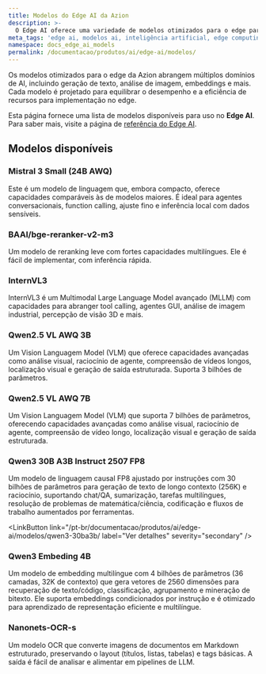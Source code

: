 ```yaml
---
title: Modelos do Edge AI da Azion
description: >-
  O Edge AI oferece uma variedade de modelos otimizados para o edge para vários domínios de AI, garantindo implementação e desempenho eficientes.
meta_tags: 'edge ai, modelos ai, inteligência artificial, edge computing'
namespace: docs_edge_ai_models
permalink: /documentacao/produtos/ai/edge-ai/modelos/
---
```



Os modelos otimizados para o edge da Azion abrangem múltiplos domínios de AI, incluindo geração de texto, análise de imagem, embeddings e mais. Cada modelo é projetado para equilibrar o desempenho e a eficiência de recursos para implementação no edge.

Esta página fornece uma lista de modelos disponíveis para uso no **Edge AI**. Para saber mais, visite a página de [referência do Edge AI](/pt-br/documentacao/produtos/ai/edge-ai/).

## Modelos disponíveis

### Mistral 3 Small (24B AWQ)

Este é um modelo de linguagem que, embora compacto, oferece capacidades comparáveis às de modelos maiores. É ideal para agentes conversacionais, function calling, ajuste fino e inferência local com dados sensíveis.

<LinkButton link="/pt-br/documentacao/produtos/ai/edge-ai/modelos/mistral-3-small/" label="Ver detalhes" severity="secondary" />

### BAAI/bge-reranker-v2-m3

Um modelo de reranking leve com fortes capacidades multilíngues. Ele é fácil de implementar, com inferência rápida.

<LinkButton link="/pt-br/documentacao/produtos/ai/edge-ai/modelos/baai-bge-reranker-v2-m3/" label="Ver detalhes" severity="secondary" />

### InternVL3

InternVL3 é um Multimodal Large Language Model avançado (MLLM) com capacidades para abranger tool calling, agentes GUI, análise de imagem industrial, percepção de visão 3D e mais.

<LinkButton link="/pt-br/documentacao/produtos/ai/edge-ai/modelos/internvl3/" label="Ver detalhes" severity="secondary" />

### Qwen2.5 VL AWQ 3B

Um Vision Languagem Model (VLM) que oferece capacidades avançadas como análise visual, raciocínio de agente, compreensão de vídeos longos, localização visual e geração de saída estruturada. Suporta 3 bilhões de parâmetros.

<LinkButton link="/pt-br/documentacao/produtos/ai/edge-ai/modelos/qwen-2-5-vl-3b/" label="Ver detalhes" severity="secondary" />

### Qwen2.5 VL AWQ 7B

Um Vision Languagem Model (VLM) que suporta 7 bilhões de parâmetros, oferecendo capacidades avançadas como análise visual, raciocínio de agente, compreensão de vídeo longo, localização visual e geração de saída estruturada.

<LinkButton link="/pt-br/documentacao/produtos/ai/edge-ai/modelos/qwen-2-5-vl-7b/" label="Ver detalhes" severity="secondary" />

### Qwen3 30B A3B Instruct 2507 FP8

Um modelo de linguagem causal FP8 ajustado por instruções com 30 bilhões de parâmetros para geração de texto de longo contexto (256K) e raciocínio, suportando chat/QA, sumarização, tarefas multilíngues, resolução de problemas de matemática/ciência, codificação e fluxos de trabalho aumentados por ferramentas.

<LinkButton link="/pt-br/documentacao/produtos/ai/edge-ai/modelos/qwen3-30ba3b/ label="Ver detalhes" severity="secondary" />

### Qwen3 Embeding 4B

Um modelo de embedding multilíngue com 4 bilhões de parâmetros (36 camadas, 32K de contexto) que gera vetores de 2560 dimensões para recuperação de texto/código, classificação, agrupamento e mineração de bitexto. Ele suporta embeddings condicionados por instrução e é otimizado para aprendizado de representação eficiente e multilíngue.

<LinkButton link="/pt-br/documentacao/produtos/ai/edge-ai/modelos/qwen3-embeding-4b/ " label="Ver detalhes" severity="secondary" />

### Nanonets-OCR-s

Um modelo OCR que converte imagens de documentos em Markdown estruturado, preservando o layout (títulos, listas, tabelas) e tags básicas. A saída é fácil de analisar e alimentar em pipelines de LLM.

<LinkButton link="/pt-br/documentacao/produtos/ai/edge-ai/modelos/nanonets-ocr-s/" label="Ver detalhes" severity="secondary" />
